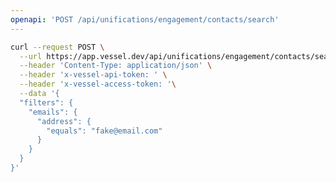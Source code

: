 ```yaml
---
openapi: 'POST /api/unifications/engagement/contacts/search'
---
```


<RequestExample>

```bash Request
curl --request POST \
  --url https://app.vessel.dev/api/unifications/engagement/contacts/search \
  --header 'Content-Type: application/json' \
  --header 'x-vessel-api-token: ' \
  --header 'x-vessel-access-token: '\
  --data '{
  "filters": {
    "emails": {
      "address": {
        "equals": "fake@email.com"
      }
    }
  }
}'
```

</RequestExample>
